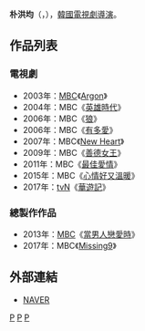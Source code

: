 {{藝人
| 姓名     = 朴洪均
| 類型     = 導演
| 圖片     = 
| 圖片尺寸 = 
| 圖片簡介 = 
| 原名     =  
| 外文名   = 박홍균
| 外文     = ko
| 羅馬拼音 = Park Hong Kyun
| 英文名   = 
| 綽號     = 
| 其他藝名 = 
| 國籍     = {{ROK}}
| 民族     = 
| 籍貫     = 
| 出生日期 = {{birth year and age|1971}}
| 出生地點 = 
| 職業     = [[導演|導演]]
| 語言     = [[韓語|韓語]]
| 教育程度 = 
| 配偶     = 
| 出身地   = 
| 出道作   = 
| 出道日期 = 2003年
| 代表作   = 
| 活躍年代 = 
| 經紀公司 = [[Studio_Dragon_Corporation|Studio Dragon Corporation]]
}}

'''朴洪均'''（{{lang-ko|'''박홍균'''}}，{{bd|1971年|}}），[[韓國|韓國]][[電視劇|電視劇]][[導演|導演]]。

== 作品列表 ==
=== 電視劇 ===
*2003年：[[文化廣播_(韓國)|MBC]]《[[Argon_(韓國電視劇)|Argon]]》
*2004年：MBC《[[英雄時代_(電視劇)|英雄時代]]》
*2006年：MBC《[[狼_(電視劇)|狼]]》
*2006年：MBC《[[有多愛|有多愛]]》
*2007年：MBC《[[New_Heart|New Heart]]》
*2009年：MBC《[[善德女王_(韓國電視劇)|善德女王]]》
*2011年：MBC《[[最佳愛情|最佳愛情]]》
*2015年：MBC《[[心情好又溫暖|心情好又溫暖]]》
*2017年：[[TVN|tvN]]《[[華遊記|華遊記]]》

===總製作作品 ===
*2013年：[[文化廣播_(韓國)|MBC]]《[[當男人戀愛時_(2013年電視劇)|當男人戀愛時]]》
*2017年：MBC《[[Missing9|Missing9]]》

== 外部連結 ==
*[http://people.search.naver.com/search.naver?where=nexearch&sm=tab_ppn&query=%EB%B0%95%ED%99%8D%EA%B7%A0&os=190883&ie=utf8&key=PeopleService NAVER] {{Wayback|url=http://people.search.naver.com/search.naver?where=nexearch&sm=tab_ppn&query=%EB%B0%95%ED%99%8D%EA%B7%A0&os=190883&ie=utf8&key=PeopleService |date=20160304100640 }}{{ko}}
[[Category:韓國導演|P]]
[[Category:韓國電視劇導演|P]]
[[Category:朴姓|P]]